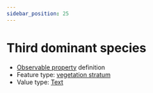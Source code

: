 ```yaml
---
sidebar_position: 25
---
```



# Third dominant species

- [Observable property](/viewers/dawe-vocabs?uri=https://linked.data.gov.au/def/nrm/fadc6db3-9474-45f5-a052-5b5002580c0a) definition
- Feature type: [vegetation stratum](http://linked.data.gov.au/def/tern-cv/32834f36-a478-45be-97f4-ff2ff51e9f5c)
- Value type: [Text](https://w3id.org/tern/ontologies/tern/Text)


<Example protocolModule="plot-description" observableProperty="https://linked.data.gov.au/def/nrm/fadc6db3-9474-45f5-a052-5b5002580c0a" />
